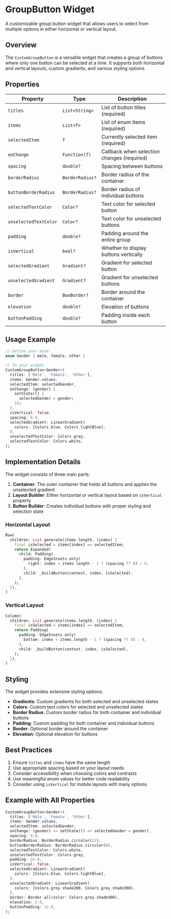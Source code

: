 # GroupButton Widget

A customizable group button widget that allows users to select from multiple options in either horizontal or vertical layout.

## Overview

The `CustomGroupButton` is a versatile widget that creates a group of buttons where only one button can be selected at a time. It supports both horizontal and vertical layouts, custom gradients, and various styling options.

## Properties

| Property | Type | Description |
|----------|------|-------------|
| `titles` | `List<String>` | List of button titles (required) |
| `items` | `List<T>` | List of enum items (required) |
| `selectedItem` | `T` | Currently selected item (required) |
| `onChange` | `Function(T)` | Callback when selection changes (required) |
| `spacing` | `double?` | Spacing between buttons |
| `borderRadius` | `BorderRadius?` | Border radius of the container |
| `buttonBorderRadius` | `BorderRadius?` | Border radius of individual buttons |
| `selectedTextColor` | `Color?` | Text color for selected button |
| `unselectedTextColor` | `Color?` | Text color for unselected buttons |
| `padding` | `double?` | Padding around the entire group |
| `isVertical` | `bool?` | Whether to display buttons vertically |
| `selectedGradient` | `Gradient?` | Gradient for selected button |
| `unselectedGradient` | `Gradient?` | Gradient for unselected buttons |
| `border` | `BoxBorder?` | Border around the container |
| `elevation` | `double?` | Elevation of buttons |
| `buttonPadding` | `double?` | Padding inside each button |

## Usage Example

```dart
// Define your enum
enum Gender { male, female, other }

// In your widget
CustomGroupButton<Gender>(
  titles: ['Male', 'Female', 'Other'],
  items: Gender.values,
  selectedItem: selectedGender,
  onChange: (gender) {
    setState(() {
      selectedGender = gender;
    });
  },
  isVertical: false,
  spacing: 8.0,
  selectedGradient: LinearGradient(
    colors: [Colors.blue, Colors.lightBlue],
  ),
  unselectedTextColor: Colors.grey,
  selectedTextColor: Colors.white,
);
```

## Implementation Details

The widget consists of three main parts:

1. **Container**: The outer container that holds all buttons and applies the unselected gradient
2. **Layout Builder**: Either horizontal or vertical layout based on `isVertical` property
3. **Button Builder**: Creates individual buttons with proper styling and selection state

### Horizontal Layout

```dart
Row(
  children: List.generate(items.length, (index) {
    final isSelected = items[index] == selectedItem;
    return Expanded(
      child: Padding(
        padding: EdgeInsets.only(
          right: index < items.length - 1 ? (spacing ?? 0) : 0,
        ),
        child: _buildButton(context, index, isSelected),
      ),
    );
  }),
)
```

### Vertical Layout

```dart
Column(
  children: List.generate(items.length, (index) {
    final isSelected = items[index] == selectedItem;
    return Padding(
      padding: EdgeInsets.only(
        bottom: index < items.length - 1 ? (spacing ?? 0) : 0,
      ),
      child: _buildButton(context, index, isSelected),
    );
  }),
)
```

## Styling

The widget provides extensive styling options:

- **Gradients**: Custom gradients for both selected and unselected states
- **Colors**: Custom text colors for selected and unselected states
- **Border Radius**: Custom border radius for both container and individual buttons
- **Padding**: Custom padding for both container and individual buttons
- **Border**: Optional border around the container
- **Elevation**: Optional elevation for buttons

## Best Practices

1. Ensure `titles` and `items` have the same length
2. Use appropriate spacing based on your layout needs
3. Consider accessibility when choosing colors and contrasts
4. Use meaningful enum values for better code readability
5. Consider using `isVertical` for mobile layouts with many options

## Example with All Properties

```dart
CustomGroupButton<Gender>(
  titles: ['Male', 'Female', 'Other'],
  items: Gender.values,
  selectedItem: selectedGender,
  onChange: (gender) => setState(() => selectedGender = gender),
  spacing: 8.0,
  borderRadius: BorderRadius.circular(12),
  buttonBorderRadius: BorderRadius.circular(8),
  selectedTextColor: Colors.white,
  unselectedTextColor: Colors.grey,
  padding: 16.0,
  isVertical: false,
  selectedGradient: LinearGradient(
    colors: [Colors.blue, Colors.lightBlue],
  ),
  unselectedGradient: LinearGradient(
    colors: [Colors.grey.shade200, Colors.grey.shade300],
  ),
  border: Border.all(color: Colors.grey.shade300),
  elevation: 2.0,
  buttonPadding: 12.0,
);
```
